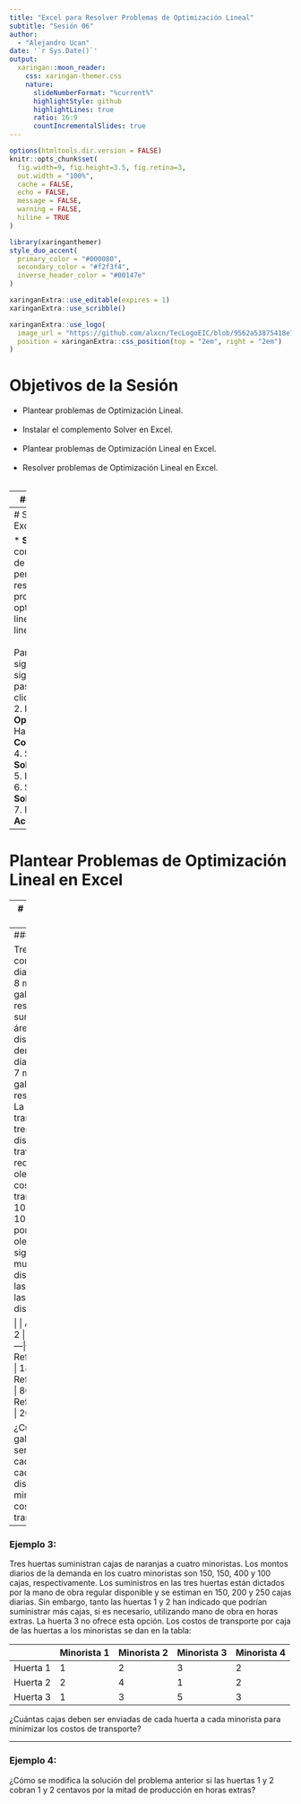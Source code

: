 ```yaml
---
title: "Excel para Resolver Problemas de Optimización Lineal"
subtitle: "Sesión 06"
author: 
  - "Alejandro Ucan"
date: '`r Sys.Date()`'
output:
  xaringan::moon_reader:
    css: xaringan-themer.css
    nature:
      slideNumberFormat: "%current%"
      highlightStyle: github
      highlightLines: true
      ratio: 16:9
      countIncrementalSlides: true
---
```


```r
options(htmltools.dir.version = FALSE)
knitr::opts_chunk$set(
  fig.width=9, fig.height=3.5, fig.retina=3,
  out.width = "100%",
  cache = FALSE,
  echo = FALSE,
  message = FALSE, 
  warning = FALSE,
  hiline = TRUE
)
```

```r
library(xaringanthemer)
style_duo_accent(
  primary_color = "#000080",
  secondary_color = "#f2f3f4",
  inverse_header_color = "#00147e"
)
```

```r
xaringanExtra::use_editable(expires = 1)
xaringanExtra::use_scribble()
```

```r
xaringanExtra::use_logo(
  image_url = "https://github.com/alxcn/TecLogoEIC/blob/9562a53875418e749a296c85808a19c85fc4be74/IngenieriaCiencias_Horizontal_RGB.png",
  position = xaringanExtra::css_position(top = "2em", right = "2em")
)
```
# Objetivos de la Sesión

* Plantear problemas de Optimización Lineal. <br/><br/>
* Instalar el complemento Solver en Excel. <br/><br/>
* Plantear problemas de Optimización Lineal en Excel. <br/><br/>
* Resolver problemas de Optimización Lineal en Excel. <br/><br/>

---
### Ejemplo:

MG Auto tiene tres plantas en Los Ángeles, Detroit y Nueva Orleans y dos centros de distribución en Denver y Miami. Las capacidades trimestrales de las tres plantas son 1000, 1500 y 1200 autos, y las demandas en los dos centros de distribución para el mismo período son 2300 y 1400 autos. La tabla de millas entre las plantas y los centros de distribución se da en la tabla:

| | Denver | Miami |
|---|---|---|
| Los Ángeles | 1000 | 2690 |
| Detroit | 1250 | 1350 |
| Nueva Orleans | 1275 | 850 |

Si la compañía desea minimizar los costos de transporte sabiendo que el transportador cobra 8 centavos por milla y por carro, ¿cuántos autos deben ser enviados de cada planta a cada centro de distribución?

---
# Solver en Excel

* **Solver** es un complemento de Excel que permite resolver problemas de optimización lineal y no lineal. <br/><br/> Para instalarlo, sigue los siguientes pasos:
  1. Haz clic en **Archivo**.
  2. Haz clic en **Opciones**.
  3. Haz clic en **Complementos**.
  4. Selecciona **Solver Add-in**.
  5. Haz clic en **Ir**.
  6. Selecciona **Solver Add-in**.
  7. Haz clic en **Aceptar**.


---
# Plantear Problemas de Optimización Lineal en Excel


---
# Resolver con Solver

1. Haz clic en **Datos**.
2. Haz clic en **Solver**.
3. En **Definir Objetivo**, selecciona la celda que contiene la función objetivo.
4. En **Para**, selecciona **Min** o **Max**.
5. En **Cambiar variable**, selecciona las celdas que contienen las variables de decisión.
6. En **Sujeto a las restricciones**, selecciona las celdas que contienen las restricciones.
7. Haz clic en **Resolver**.

---
### Ejemplo 2:

Tres refinerías con capacidades diarias de 6, 5 y 8 millones de galones, respectivamente, suministran tres áreas de distribución con demandas diarias de 4, 8 y 7 millones de galones, respectivamente. La gasolina se transporta a las tres áreas de distribución a través de una red de oleoductos. El costo de transporte es de 10 centavos por 1000 galones por milla de oleoducto. La siguiente tabla muestra las distancias entre las refinerías y las áreas de distribución:

| | Área 1 | Área 2 | Área 3 |
|---|---|---|---|
| Refinería 1 | 180 | 180 |  |
| Refinería 2 | 300 | 800 | 900 |
| Refinería 3 | 220 | 200 | 120 |

¿Cuántos galones deben ser enviados de cada refinería a cada área de distribución para minimizar los costos de transporte?

---

### Ejemplo 3:

Tres huertas suministran cajas de naranjas a cuatro minoristas. Los montos diarios de la demanda en los cuatro minoristas son 150, 150, 400 y 100 cajas, respectivamente. Los suministros en las tres huertas están dictados por la mano de obra regular disponible y se estiman en 150, 200 y 250 cajas diarias. Sin embargo, tanto las huertas 1 y 2 han indicado que podrían suministrar más cajas, si es necesario, utilizando mano de obra en horas extras. La huerta 3 no ofrece esta opción. Los costos de transporte por caja de las huertas a los minoristas se dan en la tabla:

| | Minorista 1 | Minorista 2 | Minorista 3 | Minorista 4 |
|---|---|---|---|---|
| Huerta 1 | 1 | 2 | 3 | 2 |
| Huerta 2 | 2 | 4 | 1 | 2 |
| Huerta 3 | 1 | 3 | 5 | 3 |

¿Cuántas cajas deben ser enviadas de cada huerta a cada minorista para minimizar los costos de transporte?

---
### Ejemplo 4:

¿Cómo se modifica la solución del problema anterior si las huertas 1 y 2 cobran 1 y 2 centavos por la mitad de producción en horas extras?





